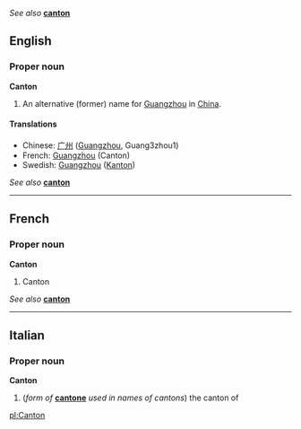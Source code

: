 ''See also'' '''[[canton]]'''

==English==
===Proper noun===
'''Canton'''

#An alternative (former) name for [[Guangzhou]] in [[China]].

====Translations====
*Chinese: [[广州]] ([[Guangzhou]], Guang3zhou1)
*French: [[Guangzhou]] (Canton)
*Swedish: [[Guangzhou]] ([[Kanton]])

''See also'' '''[[canton]]'''

----
==French==
===Proper noun===
'''Canton'''

#Canton

''See also'' '''[[canton]]'''

----
==Italian==
===Proper noun===
'''Canton'''

#(''form of'' '''[[cantone]]''' ''used in names of cantons'') the canton of

[[pl:Canton]]